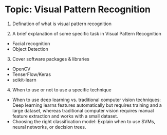 # Topic: Visual Pattern Recognition

1. Defination of what is visual pattern recognition

2. A brief explanation of some specific task in Visual Pattern Recognition
- Facial recognition
- Object Detection 

3. Cover software packages & libraries 
- OpenCV
- TenserFlow/Keras
- scikit-learn


4. When to use or not to use a specific technique
- When to use deep learning vs. traditional computer vision techniques: Deep learning learns features automatically but requires training and a large dataset, whereas traditional computer vision requires manual feature extraction and works with a small dataset.
- Choosing the right classification model: Explain when to use SVMs, neural networks, or decision trees.

